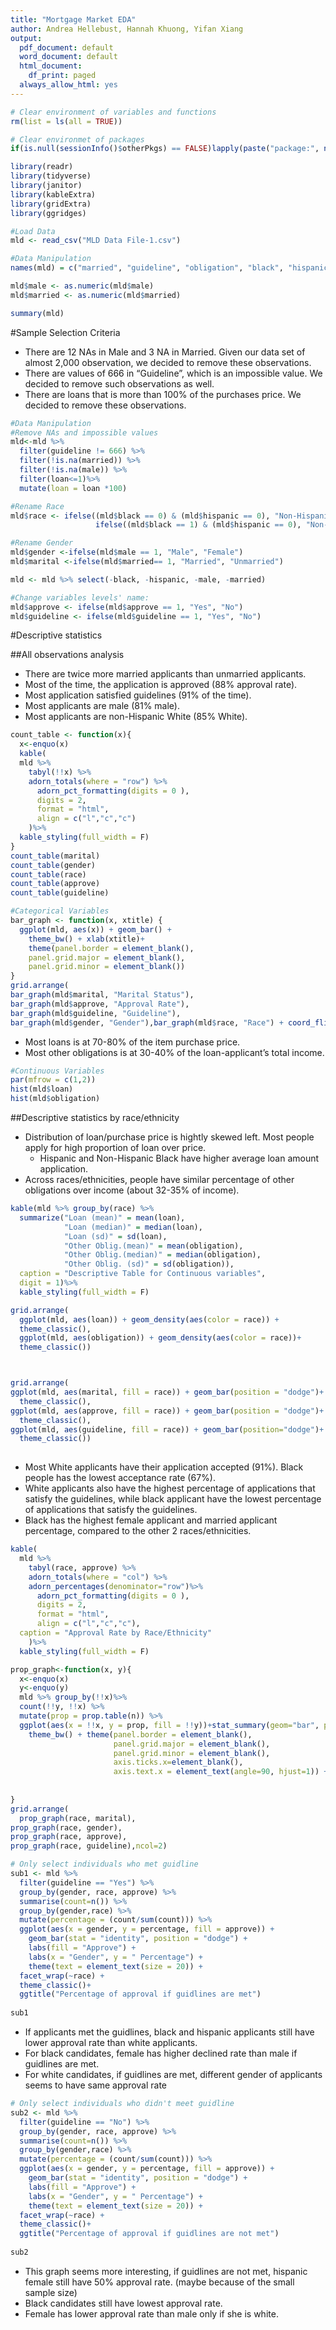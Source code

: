 ```yaml
---
title: "Mortgage Market EDA"
author: Andrea Hellebust, Hannah Khuong, Yifan Xiang
output:
  pdf_document: default
  word_document: default
  html_document:
    df_print: paged
  always_allow_html: yes
---
```


```r
# Clear environment of variables and functions
rm(list = ls(all = TRUE)) 

# Clear environmet of packages
if(is.null(sessionInfo()$otherPkgs) == FALSE)lapply(paste("package:", names(sessionInfo()$otherPkgs), sep=""), detach, character.only = TRUE, unload = TRUE)
```

```r
library(readr)
library(tidyverse)
library(janitor)
library(kableExtra)
library(gridExtra)
library(ggridges)
```

```r
#Load Data 
mld <- read_csv("MLD Data File-1.csv")
```

```r
#Data Manipulation 
names(mld) = c("married", "guideline", "obligation", "black", "hispanic", "male", "approve", "loan") 

mld$male <- as.numeric(mld$male)
mld$married <- as.numeric(mld$married)

summary(mld)
```

#Sample Selection Criteria 

* There are 12 NAs in Male and 3 NA in Married. Given our data set of almost 2,000 observation, we decided to remove these observations.
* There are values of 666 in "Guideline", which is an impossible value. We decided to remove such observations as well. 
* There are loans that is more than 100% of the purchases price. We decided to remove these observations. 

```r
#Data Manipulation 
#Remove NAs and impossible values 
mld<-mld %>% 
  filter(guideline != 666) %>% 
  filter(!is.na(married)) %>% 
  filter(!is.na(male)) %>% 
  filter(loan<=1)%>% 
  mutate(loan = loan *100)

#Rename Race 
mld$race <- ifelse((mld$black == 0) & (mld$hispanic == 0), "Non-Hispanic White", 
                   ifelse((mld$black == 1) & (mld$hispanic == 0), "Non-Hispanic Black", "Hispanic"))

#Rename Gender
mld$gender <-ifelse(mld$male == 1, "Male", "Female")
mld$marital <-ifelse(mld$married== 1, "Married", "Unmarried")

mld <- mld %>% select(-black, -hispanic, -male, -married)

#Change variables levels' name:
mld$approve <- ifelse(mld$approve == 1, "Yes", "No")
mld$guideline <- ifelse(mld$guideline == 1, "Yes", "No")
```

#Descriptive statistics

##All observations analysis 

* There are twice more married applicants than unmarried applicants. 
* Most of the time, the application is approved (88% approval rate).
* Most application satisfied guidelines (91% of the time). 
* Most applicants are male (81% male).
* Most applicants are non-Hispanic White (85% White). 


```r
count_table <- function(x){
  x<-enquo(x)
  kable(
  mld %>% 
    tabyl(!!x) %>% 
    adorn_totals(where = "row") %>%
      adorn_pct_formatting(digits = 0 ),
      digits = 2,
      format = "html",
      align = c("l","c","c")
    )%>%
  kable_styling(full_width = F)
}
count_table(marital)
count_table(gender)
count_table(race)
count_table(approve)
count_table(guideline)

```


```r
#Categorical Variables 
bar_graph <- function(x, xtitle) { 
  ggplot(mld, aes(x)) + geom_bar() +
    theme_bw() + xlab(xtitle)+
    theme(panel.border = element_blank(), 
    panel.grid.major = element_blank(),
    panel.grid.minor = element_blank())
}
grid.arrange(
bar_graph(mld$marital, "Marital Status"),
bar_graph(mld$approve, "Approval Rate"),
bar_graph(mld$guideline, "Guideline"), 
bar_graph(mld$gender, "Gender"),bar_graph(mld$race, "Race") + coord_flip())
```

* Most loans is at 70-80% of the item purchase price. 
* Most other obligations is at 30-40% of the loan-applicant's total income. 


```r
#Continuous Variables
par(mfrow = c(1,2))
hist(mld$loan)
hist(mld$obligation)
```

##Descriptive statistics by race/ethnicity

* Distribution of loan/purchase price is hightly skewed left. Most people apply for high proportion of loan over price. 
    + Hispanic and Non-Hispanic Black have higher average loan amount application. 
* Across races/ethnicities, people have similar percentage of other obligations over income (about 32-35% of income). 

```r

kable(mld %>% group_by(race) %>% 
  summarize("Loan (mean)" = mean(loan), 
            "Loan (median)" = median(loan),
            "Loan (sd)" = sd(loan),
            "Other Oblig.(mean)" = mean(obligation), 
            "Other Oblig.(median)" = median(obligation),
            "Other Oblig. (sd)" = sd(obligation)), 
  caption = "Descriptive Table for Continuous variables", 
  digit = 1)%>%
  kable_styling(full_width = F)

grid.arrange(
  ggplot(mld, aes(loan)) + geom_density(aes(color = race)) +
  theme_classic(),
  ggplot(mld, aes(obligation)) + geom_density(aes(color = race))+
  theme_classic())



grid.arrange(
ggplot(mld, aes(marital, fill = race)) + geom_bar(position = "dodge")+
  theme_classic(),
ggplot(mld, aes(approve, fill = race)) + geom_bar(position = "dodge")+
  theme_classic(),
ggplot(mld, aes(guideline, fill = race)) + geom_bar(position="dodge")+
  theme_classic())
  
```

* Most White applicants have their application accepted (91%). Black people has the lowest acceptance rate (67%).
* White applicants also have the highest percentage of applications that satisfy the guidelines, while black applicant have the lowest percentage of applications that satisfy the guidelines. 
* Black has the highest female applicant and married applicant percentage, compared to the other 2 races/ethnicities. 

```r
kable(
  mld %>% 
    tabyl(race, approve) %>% 
    adorn_totals(where = "col") %>%
    adorn_percentages(denominator="row")%>%
      adorn_pct_formatting(digits = 0 ),
      digits = 2,
      format = "html",
      align = c("l","c","c"), 
  caption = "Approval Rate by Race/Ethnicity"
    )%>%
  kable_styling(full_width = F)

prop_graph<-function(x, y){
  x<-enquo(x)
  y<-enquo(y)
  mld %>% group_by(!!x)%>%
  count(!!y, !!x) %>% 
  mutate(prop = prop.table(n)) %>%
  ggplot(aes(x = !!x, y = prop, fill = !!y))+stat_summary(geom="bar", position = "dodge") + ylab("Probability")+
    theme_bw() + theme(panel.border = element_blank(), 
                       panel.grid.major = element_blank(),
                       panel.grid.minor = element_blank(),
                       axis.ticks.x=element_blank(), 
                       axis.text.x = element_text(angle=90, hjust=1)) + coord_flip()
    
  
}
grid.arrange(
  prop_graph(race, marital),
prop_graph(race, gender),
prop_graph(race, approve),
prop_graph(race, guideline),ncol=2)

```

```r
# Only select individuals who met guidline
sub1 <- mld %>%
  filter(guideline == "Yes") %>%
  group_by(gender, race, approve) %>%
  summarise(count=n()) %>%
  group_by(gender,race) %>%
  mutate(percentage = (count/sum(count))) %>%
  ggplot(aes(x = gender, y = percentage, fill = approve)) +
    geom_bar(stat = "identity", position = "dodge") +
    labs(fill = "Approve") +
    labs(x = "Gender", y = " Percentage") +
    theme(text = element_text(size = 20)) + 
  facet_wrap(~race) +
  theme_classic()+
  ggtitle("Percentage of approval if guidlines are met")
  
sub1
```

+ If applicants met the guidlines, black and hispanic applicants still have lower approval rate than white applicants.
+ For black candidates, female has higher declined rate than male if guidlines are met. 
+ For white candidates, if guidlines are met, different gender of applicants seems to have same approval rate


```r
# Only select individuals who didn't meet guidline
sub2 <- mld %>%
  filter(guideline == "No") %>%
  group_by(gender, race, approve) %>%
  summarise(count=n()) %>%
  group_by(gender,race) %>%
  mutate(percentage = (count/sum(count))) %>%
  ggplot(aes(x = gender, y = percentage, fill = approve)) +
    geom_bar(stat = "identity", position = "dodge") +
    labs(fill = "Approve") +
    labs(x = "Gender", y = " Percentage") +
    theme(text = element_text(size = 20)) + 
  facet_wrap(~race) +
  theme_classic()+
  ggtitle("Percentage of approval if guidlines are not met")
  
sub2

```

+ This graph seems more interesting, if guidlines are not met, hispanic female still have 50% approval rate. 
   (maybe because of the small sample size)
+ Black candidates still have lowest approval rate. 
+ Female has lower approval rate than male only if she is white.
